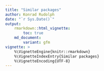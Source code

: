 ```yaml
---
title: "Similar packages"
author: Konrad Rudolph
date: "`r Sys.Date()`"
output:
    rmarkdown::html_vignette:
        toc: true
    md_document:
        variant: gfm
vignette: >
    %\VignetteEngine{knitr::rmarkdown}
    %\VignetteIndexEntry{Similar packages}
    %\VignetteEncoding{UTF-8}
---
```

